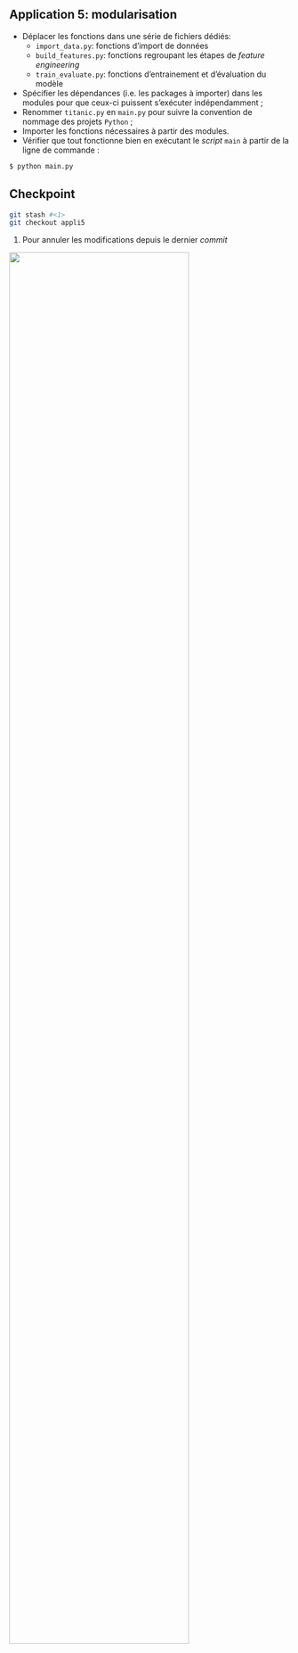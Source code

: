 ::: {.callout-tip}
## Application 5: modularisation

- Déplacer les fonctions dans une série de fichiers dédiés:
    +  `import_data.py`: fonctions d'import de données 
    +  `build_features.py`: fonctions regroupant les étapes de _feature engineering_ 
    +  `train_evaluate.py`: fonctions d'entrainement et d'évaluation du modèle
- Spécifier les dépendances (i.e. les packages à importer)
dans les modules pour que ceux-ci puissent s'exécuter indépendamment ;
- Renommer `titanic.py` en `main.py` pour suivre la convention de nommage des projets `Python` ;
- Importer les fonctions nécessaires à partir des modules.
- Vérifier que tout fonctionne bien en exécutant le _script_ `main` à partir de la ligne de commande :

```.bash
$ python main.py
```
:::


::: {.callout-caution collapse="true"}
## Checkpoint

```.bash
git stash #<1>
git checkout appli5
```
1. Pour annuler les modifications depuis le dernier _commit_


![](/checkpoint.jpg){width=80% fig-align="center"}

:::